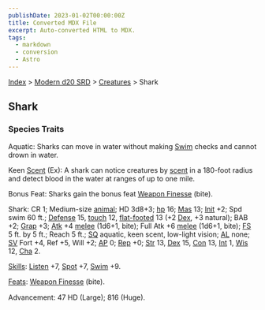 ```yaml
---
publishDate: 2023-01-02T00:00:00Z
title: Converted MDX File
excerpt: Auto-converted HTML to MDX.
tags:
  - markdown
  - conversion
  - Astro
---
```


[Index](-index) > [Modern d20 SRD](modern-d20-srd-index) > [Creatures](modern-d20-srd-creatures-index) > Shark

## Shark

### Species Traits

Aquatic: Sharks can move in water without making [Swim](modern-d20-srd-skills-swim) checks and cannot drown in water.

Keen [Scent](modern-d20-srd-special-abilities-scent) (Ex): A shark can notice creatures by [scent](modern-d20-srd-special-abilities-scent) in a 180-foot radius and detect blood in the water at ranges of up to one mile.

Bonus Feat: Sharks gain the bonus feat [Weapon Finesse](modern-d20-srd-feats-weapon-finesse) (bite).

Shark: CR 1; Medium-size [animal](modern-d20-srd-creature-types-animal); HD 3d8+3; [hp](modern-d20-srd-combat-hit-points) 16; [Mas](modern-d20-srd-creatures-creature-overview) 13; [Init](modern-d20-srd-combat-initiative) +2; Spd swim 60 ft.; [Defense](modern-d20-srd-combat-defense) 15, [touch](modern-d20-srd-combat-attack-actions) 12, [flat-footed](modern-d20-srd-combat-surprise) 13 (+2 [Dex](modern-d20-srd-basics-ability-scores), +3 natural); BAB +2; [Grap](modern-d20-srd-combat-grapple) +3; [Atk](modern-d20-srd-combat-attack-roll) +4 [melee](modern-d20-srd-combat-attack-roll) (1d6+1, bite); Full Atk +6 [melee](modern-d20-srd-combat-attack-roll) (1d6+1, bite); [FS](modern-d20-srd-creatures-creature-overview) 5 ft. by 5 ft.; Reach 5 ft.; [SQ](modern-d20-srd-creatures-creature-overview) aquatic, keen scent, low-light vision; [AL](modern-d20-srd-basics-allegiances) none; [SV](modern-d20-srd-basics-saving-throws) Fort +4, Ref +5, Will +2; [AP](modern-d20-srd-creatures-creature-overview) 0; [Rep](modern-d20-srd-creatures-creature-overview) +0; [Str](modern-d20-srd-basics-ability-scores) 13, [Dex](modern-d20-srd-basics-ability-scores) 15, [Con](modern-d20-srd-basics-ability-scores) 13, [Int](modern-d20-srd-basics-ability-scores) 1, [Wis](modern-d20-srd-basics-ability-scores) 12, [Cha](modern-d20-srd-basics-ability-scores) 2.

[Skills](modern-d20-srd-skills-index): [Listen](modern-d20-srd-skills-listen) +7, [Spot](modern-d20-srd-skills-spot) +7, [Swim](modern-d20-srd-skills-swim) +9.

[Feats](modern-d20-srd-feats-index): [Weapon Finesse](modern-d20-srd-feats-weapon-finesse) (bite).

Advancement: 47 HD (Large); 816 (Huge).
